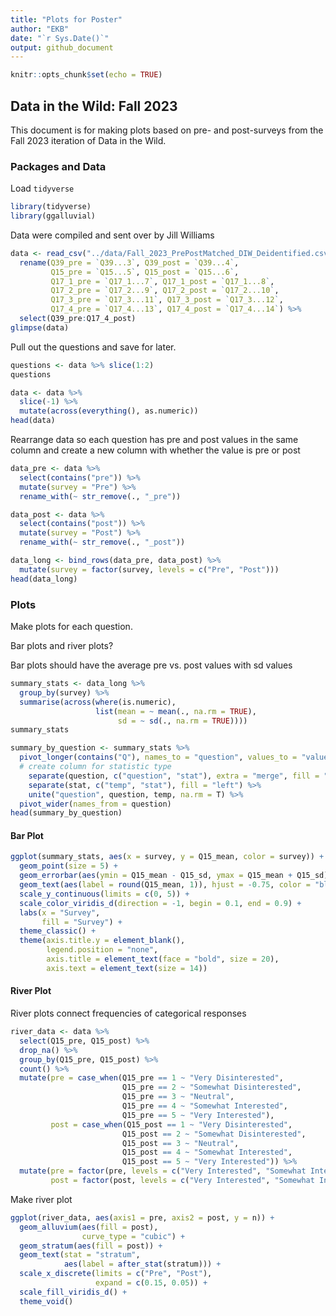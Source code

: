 ```yaml
---
title: "Plots for Poster"
author: "EKB"
date: "`r Sys.Date()`"
output: github_document
---
```


```r
knitr::opts_chunk$set(echo = TRUE)
```

## Data in the Wild: Fall 2023

This document is for making plots based on pre- and post-surveys from the Fall 2023 iteration of Data in the Wild.

### Packages and Data

Load `tidyverse`
```r
library(tidyverse)
library(ggalluvial)
```

Data were compiled and sent over by Jill Williams

```r
data <- read_csv("../data/Fall_2023_PrePostMatched_DIW_Deidentified.csv", skip = 2) %>% 
  rename(Q39_pre = `Q39...3`, Q39_post = `Q39...4`,
         Q15_pre = `Q15...5`, Q15_post = `Q15...6`,
         Q17_1_pre = `Q17_1...7`, Q17_1_post = `Q17_1...8`,
         Q17_2_pre = `Q17_2...9`, Q17_2_post = `Q17_2...10`,
         Q17_3_pre = `Q17_3...11`, Q17_3_post = `Q17_3...12`,
         Q17_4_pre = `Q17_4...13`, Q17_4_post = `Q17_4...14`) %>% 
  select(Q39_pre:Q17_4_post)
glimpse(data)
```
Pull out the questions and save for later.

```r
questions <- data %>% slice(1:2)
questions

data <- data %>% 
  slice(-1) %>% 
  mutate(across(everything(), as.numeric))
head(data)
```

Rearrange data so each question has pre and post values in the same column and create a new column with whether the value is pre or post

```r
data_pre <- data %>% 
  select(contains("pre")) %>% 
  mutate(survey = "Pre") %>% 
  rename_with(~ str_remove(., "_pre"))

data_post <- data %>% 
  select(contains("post")) %>% 
  mutate(survey = "Post") %>% 
  rename_with(~ str_remove(., "_post"))

data_long <- bind_rows(data_pre, data_post) %>% 
  mutate(survey = factor(survey, levels = c("Pre", "Post")))
head(data_long)
```

### Plots

Make plots for each question.

Bar plots and river plots?

Bar plots should have the average pre vs. post values with sd values

```r
summary_stats <- data_long %>% 
  group_by(survey) %>% 
  summarise(across(where(is.numeric), 
                   list(mean = ~ mean(., na.rm = TRUE),
                        sd = ~ sd(., na.rm = TRUE)))) 
summary_stats

summary_by_question <- summary_stats %>% 
  pivot_longer(contains("Q"), names_to = "question", values_to = "value") %>% 
  # create column for statistic type
    separate(question, c("question", "stat"), extra = "merge", fill = "right") %>% 
    separate(stat, c("temp", "stat"), fill = "left") %>% 
    unite("question", question, temp, na.rm = T) %>% 
  pivot_wider(names_from = question)
head(summary_by_question)
```

#### Bar Plot

```r
ggplot(summary_stats, aes(x = survey, y = Q15_mean, color = survey)) +
  geom_point(size = 5) +
  geom_errorbar(aes(ymin = Q15_mean - Q15_sd, ymax = Q15_mean + Q15_sd), width = 0.2) +
  geom_text(aes(label = round(Q15_mean, 1)), hjust = -0.75, color = "black", fontface = "bold", size = 8) +
  scale_y_continuous(limits = c(0, 5)) +
  scale_color_viridis_d(direction = -1, begin = 0.1, end = 0.9) +
  labs(x = "Survey",
       fill = "Survey") +
  theme_classic() +
  theme(axis.title.y = element_blank(),
        legend.position = "none",
        axis.title = element_text(face = "bold", size = 20),
        axis.text = element_text(size = 14))
```

#### River Plot

River plots connect frequencies of categorical responses

```r
river_data <- data %>% 
  select(Q15_pre, Q15_post) %>% 
  drop_na() %>% 
  group_by(Q15_pre, Q15_post) %>% 
  count() %>% 
  mutate(pre = case_when(Q15_pre == 1 ~ "Very Disinterested",
                         Q15_pre == 2 ~ "Somewhat Disinterested",
                         Q15_pre == 3 ~ "Neutral",
                         Q15_pre == 4 ~ "Somewhat Interested",
                         Q15_pre == 5 ~ "Very Interested"),
         post = case_when(Q15_post == 1 ~ "Very Disinterested",
                         Q15_post == 2 ~ "Somewhat Disinterested",
                         Q15_post == 3 ~ "Neutral",
                         Q15_post == 4 ~ "Somewhat Interested",
                         Q15_post == 5 ~ "Very Interested")) %>% 
  mutate(pre = factor(pre, levels = c("Very Interested", "Somewhat Interested", "Neutral", "Somewhat Disinterested", "Very Disinterested")),
         post = factor(post, levels = c("Very Interested", "Somewhat Interested", "Neutral", "Somewhat Disinterested", "Very Disinterested")))
```

Make river plot

```r
ggplot(river_data, aes(axis1 = pre, axis2 = post, y = n)) +
  geom_alluvium(aes(fill = post),
                curve_type = "cubic") +
  geom_stratum(aes(fill = post)) +
  geom_text(stat = "stratum",
            aes(label = after_stat(stratum))) +
  scale_x_discrete(limits = c("Pre", "Post"),
                   expand = c(0.15, 0.05)) +
  scale_fill_viridis_d() +  
  theme_void()
```

